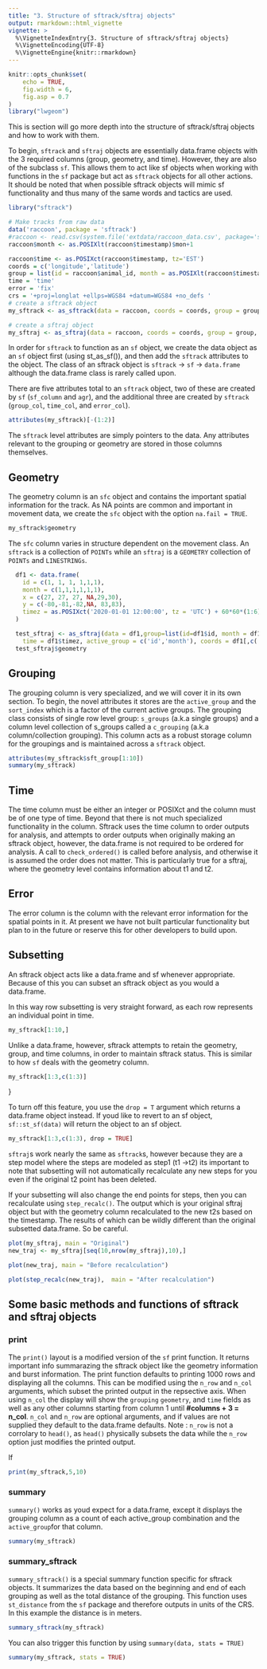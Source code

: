 ```yaml
---
title: "3. Structure of sftrack/sftraj objects"
output: rmarkdown::html_vignette
vignette: >
  %\VignetteIndexEntry{3. Structure of sftrack/sftraj objects}
  %\VignetteEncoding{UTF-8}
  %\VignetteEngine{knitr::rmarkdown}
---
```


```r
knitr::opts_chunk$set(
    echo = TRUE,
    fig.width = 6,
    fig.asp = 0.7
)
library("lwgeom")

```

This is section will go more depth into the structure of sftrack/sftraj objects and how to work with them.

To begin, `sftrack` and `sftraj` objects are essentially data.frame objects with the 3 required columns (group, geometry, and time). However, they are also of the subclass `sf`. This allows them to act like sf objects when working with functions in the `sf` package but act as `sftrack` objects for all other actions. It should be noted that when possible sftrack objects will mimic sf functionality and thus many of the same words and tactics are used.

```r
library("sftrack")

# Make tracks from raw data
data('raccoon', package = 'sftrack')
#raccoon <- read.csv(system.file('extdata/raccoon_data.csv', package='sftrack'))
raccoon$month <- as.POSIXlt(raccoon$timestamp)$mon+1

raccoon$time <- as.POSIXct(raccoon$timestamp, tz='EST')
coords = c('longitude','latitude')
group = list(id = raccoon$animal_id, month = as.POSIXlt(raccoon$timestamp)$mon+1)
time = 'time'
error = 'fix'
crs = '+proj=longlat +ellps=WGS84 +datum=WGS84 +no_defs '
# create a sftrack object
my_sftrack <- as_sftrack(data = raccoon, coords = coords, group = group, time = time, error = error, crs = crs)

# create a sftraj object
my_sftraj <- as_sftraj(data = raccoon, coords = coords, group = group, time = time, error = error, crs = crs)

```

In order for `sftrack` to function as an `sf` object, we create the data object as an `sf` object first (using st_as_sf()), and then add the `sftrack` attributes to the object. The class of an sftrack object is `sftrack` -> `sf` -> `data.frame` although the data.frame class is rarely called upon.

There are five attributes total to an `sftrack` object, two of these are created by `sf` (`sf_column` and `agr`), and the additional three are created by `sftrack` (`group_col`, `time_col`, and `error_col`).

```r
attributes(my_sftrack)[-(1:2)]
```

The `sftrack` level attributes are simply pointers to the data. Any attributes relevant to the grouping or geometry are stored in those columns themselves. 

## Geometry

The geometry column is an `sfc` object and contains the important spatial information for the track. As NA points are common and important in movement data, we create the `sfc` object with the option `na.fail = TRUE`. 
```r
my_sftrack$geometry
```

The `sfc` column varies in structure dependent on the movement class. An `sftrack` is a collection of `POINTs` while an `sftraj` is a `GEOMETRY` collection of `POINTs` and `LINESTRINGs`. 


```r
  df1 <- data.frame(
    id = c(1, 1, 1, 1,1,1),
    month = c(1,1,1,1,1,1),
    x = c(27, 27, 27, NA,29,30),
    y = c(-80,-81,-82,NA, 83,83),
    timez = as.POSIXct('2020-01-01 12:00:00', tz = 'UTC') + 60*60*(1:6)
  )

  test_sftraj <- as_sftraj(data = df1,group=list(id=df1$id, month = df1$month),
    time = df1$timez, active_group = c('id','month'), coords = df1[,c('x','y')])
  test_sftraj$geometry
```


## Grouping

The grouping column is very specialized, and we will cover it in its own section. To begin, the novel attributes it stores are the `active_group` and the `sort_index` which is a factor of the current active groups. The grouping class consists of single row level group: `s_groups` (a.k.a single groups) and a column level collection of s_groups called a `c_grouping` (a.k.a column/collection grouping). This column acts as a robust storage column for the groupings and is maintained across a `sftrack` object.

```r
attributes(my_sftrack$sft_group[1:10])
summary(my_sftrack)
```


## Time

The time column must be either an integer or POSIXct and the column must be of one type of time. Beyond that there is not much specialized functionality in the column. Sftrack uses the time column to order outputs for analysis, and attempts to order outputs when originally making an sftrack object, however, the data.frame is not required to be ordered for analysis. A call to `check_ordered()` is called before analysis, and otherwise it is assumed the order does not matter. This is particularly true for a sftraj, where the geometry level contains information about t1 and t2. 


## Error

The error column is the column with the relevant error information for the spatial points in it. At present we have not built particular functionality but plan to in the future or reserve this for other developers to build upon.


## Subsetting

An sftrack object acts like a data.frame and sf whenever appropriate. Because of this you can subset an sftrack object as you would a data.frame. 

In this way row subsetting is very straight forward, as each row represents an individual point in time.

```r

my_sftrack[1:10,]
```

Unlike a data.frame, however, sftrack attempts to retain the geometry, group, and time columns, in order to maintain sftrack status. This is similar to how `sf` deals with the geometry column.

```r

my_sftrack[1:3,c(1:3)]
```
}

To turn off this feature, you use the `drop = T` argument which returns a data.frame object instead. If youd like to revert to an sf object, `sf::st_sf(data)` will return the object to an sf object.

```r
my_sftrack[1:3,c(1:3), drop = TRUE]
```

`sftraj`s work nearly the same as `sftrack`s, however because they are a step model where the steps are modeled as step1 (t1 ->t2) its important to note that subsetting will not automatically recalculate any new steps for you even if the original t2 point has been deleted.

If your subsetting will also change the end points for steps, then you can recalculate using `step_recalc()`. The output which is your original sftraj object but with the geometry column recalculated to the new t2s based on the timestamp. The results of which can be wildly different than the original subsetted data.frame. So be careful.

```r
plot(my_sftraj, main = "Original")
new_traj <- my_sftraj[seq(10,nrow(my_sftraj),10),]

plot(new_traj, main = "Before recalculation")

plot(step_recalc(new_traj),  main = "After recalculation")
```


## Some basic methods and functions of sftrack and sftraj objects


### print

The `print()` layout is a modified version of the `sf` print function. It returns important info summarazing the sftrack object like the geometry information and burst information. The print function defaults to printing 1000 rows and displaying all the columns. This can be modified using the `n_row` and `n_col` arguments, which subset the printed output in the repsective axis. When using `n_col` the display will show the `grouping` `geometry`, and `time` fields as well as any other columns starting from column 1 until **#columns + 3 = n_col**. `n_col` and `n_row` are optional arguments, and if values are not supplied they default to the data.frame defaults. Note : `n_row` is not a corrolary to `head()`, as `head()` physically subsets the data while the `n_row` option just modifies the printed output. 

If

```r

print(my_sftrack,5,10)
```


### summary

`summary()` works as youd expect for a data.frame, except it displays the grouping column as a count of each active_group combination and the `active_group `for that column.  
```r
summary(my_sftrack)
```


### summary_sftrack

`summary_sftrack()` is a special summary function specific for sftrack objects. It summarizes the data based on the beginning and end of each grouping as well as the total distance of the grouping. This function uses `st_distance` from the `sf` package and therefore outputs in units of the CRS. In this example the distance is in meters.

```r
summary_sftrack(my_sftrack)

```

You can also trigger this function by using `summary(data, stats = TRUE)`

```r
summary(my_sftrack, stats = TRUE)
```
